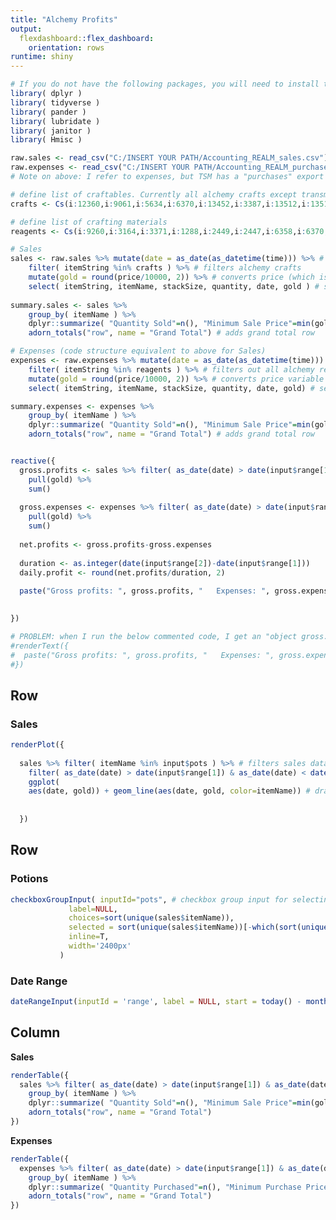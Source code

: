 ---
title: "Alchemy Profits"
output: 
  flexdashboard::flex_dashboard:
    orientation: rows
runtime: shiny
---

```{r global, include=FALSE}
# If you do not have the following packages, you will need to install them with install.packages("packageName")
library( dplyr )
library( tidyverse )
library( pander )
library( lubridate )
library( janitor )
library( Hmisc )
```

```{r setup, echo=F}
raw.sales <- read_csv("C:/INSERT YOUR PATH/Accounting_REALM_sales.csv") # path to sales .csv file
raw.expenses <- read_csv("C:/INSERT YOUR PATH/Accounting_REALM_purchases.csv") # path to purchases .csv file
# Note on above: I refer to expenses, but TSM has a "purchases" export and an "expenses" export. You want the purchases export.

# define list of craftables. Currently all alchemy crafts except transmutes.
crafts <- Cs(i:12360,i:9061,i:5634,i:6370,i:13452,i:3387,i:13512,i:13510,i:2459,i:20008,i:9030,i:9210,i:13511,i:13444,i:13457,i:8956,i:118,i:9088,i:9149,i:3829,i:3824,i:13423,i:9172,i:7068,i:13454,i:20007,i:13442,i:858,i:3825,i:2454,i:2457,i:13446,i:6371,i:2455,i:6037,i:9264,i:3577,i:3382,i:13513,i:6662,i:929,i:13455,i:3389,i:20004,i:5631,i:9187,i:13459,i:19931,i:13506,i:3823,i:1710,i:21546,i:3388,i:17708,i:13458,i:13445,i:5996,i:13456,i:2458,i:13461,i:3386,i:18253,i:3827,i:6372,i:2456,i:5633,i:9179,i:13447,i:3385,i:9206,i:6049,i:3928,i:3383,i:12190,i:6052,i:5997,i:13443,i:20002,i:13462,i:3391,i:4596,i:9155,i:8949,i:6048,i:10592,i:3390,i:18294,i:9197,i:6149,i:9224,i:8951,i:6051,i:3826,i:6373,i:4623,i:9036,i:13453,i:9233,i:9154,i:3828,i:6050,i:3384,i:9144)

# define list of crafting materials
reagents <- Cs(i:9260,i:3164,i:3371,i:1288,i:2449,i:2447,i:6358,i:6370,i:6522,i:5635,i:2452,i:2450,i:3356,i:3369,i:3355,i:2453,i:3820,i:3372,i:4402,i:7070,i:6371,i:7067,i:7068,i:6359,i:3821,i:3824,i:3818,i:5637,i:3575,i:3357,i:3860,i:9262,i:8153,i:3858,i:10620,i:3819,i:3358,i:8925,i:8838,i:11176,i:7972,i:7077,i:10286,i:13422,i:8836,i:8831,i:4625,i:13463,i:13464,i:4342,i:8846,i:12359,i:13423,i:8839,i:8845,i:18256,i:12804,i:19943,i:12363,i:12938,i:13468,i:13467,i:13466,i:13465,i:8925,i:18256,i:3372,i:3371)

# Sales
sales <- raw.sales %>% mutate(date = as_date(as_datetime(time))) %>% # converts unix timestamp to date
    filter( itemString %in% crafts ) %>% # filters alchemy crafts
    mutate(gold = round(price/10000, 2)) %>% # converts price (which is in copper by default) to a new gold variable
    select( itemString, itemName, stackSize, quantity, date, gold ) # selects the useful columns: itemString, itemName, stackSize, quantity, date, gold
    
summary.sales <- sales %>%
    group_by( itemName ) %>% 
    dplyr::summarize( "Quantity Sold"=n(), "Minimum Sale Price"=min(gold), "Maximum Sale Price"=max(gold), "Average Sale Price"=mean(gold), "Total Sales Value"=sum(gold) ) %>% # summary stats for each item
    adorn_totals("row", name = "Grand Total") # adds grand total row

# Expenses (code structure equivalent to above for Sales)
expenses <- raw.expenses %>% mutate(date = as_date(as_datetime(time))) %>% # converts unix timestamp to date
    filter( itemString %in% reagents ) %>% # filters out all alchemy reagents
    mutate(gold = round(price/10000, 2)) %>% # converts price variable to gold variable
    select( itemString, itemName, stackSize, quantity, date, gold) # selects the useful columns: itemString, itemName, stackSize, quantity, date, gold

summary.expenses <- expenses %>%
    group_by( itemName ) %>%
    dplyr::summarize( "Quantity Sold"=n(), "Minimum Sale Price"=min(gold), "Maximum Sale Price"=max(gold), "Average Sale Price"=mean(gold), "Total Sales Value"=sum(gold) ) %>% # summary stats for each item
    adorn_totals("row", name = "Grand Total") # adds grand total row



```

```{r profits, echo=F}
reactive({
  gross.profits <- sales %>% filter( as_date(date) > date(input$range[1]) & as_date(date) < date(input$range[2])) %>% 
    pull(gold) %>%
    sum()
  
  gross.expenses <- expenses %>% filter( as_date(date) > date(input$range[1]) & as_date(date) < date(input$range[2])) %>% 
    pull(gold) %>%
    sum()
  
  net.profits <- gross.profits-gross.expenses
  
  duration <- as.integer(date(input$range[2])-date(input$range[1]))
  daily.profit <- round(net.profits/duration, 2)
  
  paste("Gross profits: ", gross.profits, "   Expenses: ", gross.expenses, "   Net Profits: ", net.profits, "   Daily Profit: ", daily.profit, sep="")
  

})

# PROBLEM: when I run the below commented code, I get an "object gross.profits not found" error, though the object is clearly defined above and printed with the paste() function. Not sure why.
#renderText({
#  paste("Gross profits: ", gross.profits, "   Expenses: ", gross.expenses, "   Net Profits: ", net.profits, "   Daily Profit: ", daily.profit, sep="")
#})

```


Row {data-height=2800}
-------------------------------------
    
### Sales
    
```{r sales.plot}
renderPlot({
  
  sales %>% filter( itemName %in% input$pots ) %>% # filters sales data based on items selected in the checkbox input
    filter( as_date(date) > date(input$range[1]) & as_date(date) < date(input$range[2])) %>% # filters sales data based on date range selected
    ggplot(
    aes(date, gold)) + geom_line(aes(date, gold, color=itemName)) # draws plot
  
  
  }) 
```
   
Row {.tabset .tabset-fade}
-------------------------------------
   
### Potions

```{r select.pots}
checkboxGroupInput( inputId="pots", # checkbox group input for selecting which potions to display
             label=NULL,
             choices=sort(unique(sales$itemName)),
             selected = sort(unique(sales$itemName))[-which(sort(unique(sales$itemName))=="Flask of the Titans")], # defines which potions selected by default. I unselect flask of the titans since it makes the y-axis of my graph very large relative to the sale prices of the rest of my potions
             inline=T,
             width='2400px'
           )
```   
 
### Date Range
    
```{r date.selector}
dateRangeInput(inputId = 'range', label = NULL, start = today() - months(1), end = today(), min = "2019-09-26", max = today(), format = "yyyy-mm-dd", startview = "month", weekstart = 0, language = "en", separator = " to ") # restricts date range, default to the past month
```

Column
-----------------------------------------------------------------------
**Sales**
```{r sales.summary}

renderTable({
  sales %>% filter( as_date(date) > date(input$range[1]) & as_date(date) < date(input$range[2])) %>% filter( itemName %in% input$pots ) %>% # filters sales table by potions and date range selected
    group_by( itemName ) %>% 
    dplyr::summarize( "Quantity Sold"=n(), "Minimum Sale Price"=min(gold), "Maximum Sale Price"=max(gold), "Average Sale Price"=mean(gold), "Total Sales Value"=sum(gold) ) %>% # summary stats
    adorn_totals("row", name = "Grand Total")
})
```

**Expenses**

```{r expenses.summary}

renderTable({
  expenses %>% filter( as_date(date) > date(input$range[1]) & as_date(date) < date(input$range[2])) %>% # filters purchases table by date range selected
    group_by( itemName ) %>% 
    dplyr::summarize( "Quantity Purchased"=n(), "Minimum Purchase Price"=min(gold), "Maximum Purchase Price"=max(gold), "Average Purchase Price"=mean(gold), "Total Purchased Value"=sum(gold) ) %>% 
    adorn_totals("row", name = "Grand Total")
})
```

